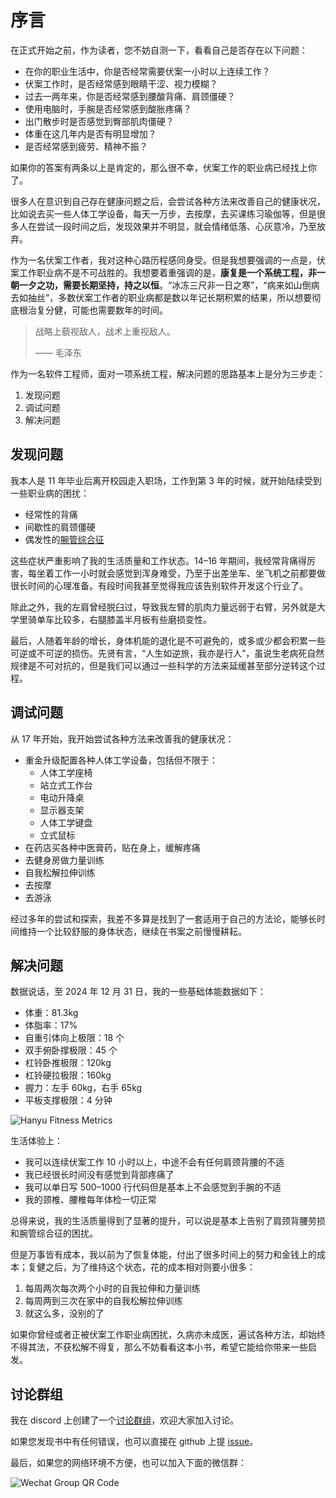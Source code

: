 # 序言

在正式开始之前，作为读者，您不妨自测一下，看看自己是否存在以下问题：

- 在你的职业生活中，你是否经常需要伏案一小时以上连续工作？
- 伏案工作时，是否经常感到眼睛干涩、视力模糊？
- 过去一两年来，你是否经常感到腰酸背痛、肩颈僵硬？
- 使用电脑时，手腕是否经常感到酸胀疼痛？
- 出门散步时是否感觉到臀部肌肉僵硬？
- 体重在这几年内是否有明显增加？
- 是否经常感到疲劳、精神不振？

如果你的答案有两条以上是肯定的，那么很不幸，伏案工作的职业病已经找上你了。

很多人在意识到自己存在健康问题之后，会尝试各种方法来改善自己的健康状况，比如说去买一些人体工学设备，每天一万步，去按摩，去买课练习瑜伽等，但是很多人在尝试一段时间之后，发现效果并不明显，就会情绪低落、心灰意冷，乃至放弃。

作为一名伏案工作者，我对这种心路历程感同身受。但是我想要强调的一点是，伏案工作职业病不是不可战胜的。我想要着重强调的是，**康复是一个系统工程，非一朝一夕之功，需要长期坚持，持之以恒**。“冰冻三尺非一日之寒”，“病来如山倒病去如抽丝”，多数伏案工作者的职业病都是数以年记长期积累的结果，所以想要彻底根治复分健，可能也需要数年的时间。

> 战略上藐视敌人，战术上重视敌人。
>
> —— 毛泽东

作为一名软件工程师，面对一项系统工程，解决问题的思路基本上是分为三步走：

1. 发现问题
2. 调试问题
3. 解决问题

## 发现问题

我本人是 11 年毕业后离开校园走入职场，工作到第 3 年的时候，就开始陆续受到一些职业病的困扰：

- 经常性的背痛
- 间歇性的肩颈僵硬
- 偶发性的[腕管综合征](https://www.mayoclinic.org/zh-hans/diseases-conditions/carpal-tunnel-syndrome/symptoms-causes/syc-20355603)

这些症状严重影响了我的生活质量和工作状态。14–16 年期间，我经常背痛得厉害，每坐着工作一小时就会感觉到浑身难受，乃至于出差坐车、坐飞机之前都要做很长时间的心理准备。有段时间我甚至觉得我应该告别软件开发这个行业了。

除此之外，我的左肩曾经脱臼过，导致我左臂的肌肉力量远弱于右臂，另外就是大学里骑单车比较多，右腿膝盖半月板有些磨损变性。

最后，人随着年龄的增长，身体机能的退化是不可避免的，或多或少都会积累一些可逆或不可逆的损伤。先贤有言，“人生如逆旅，我亦是行人”，虽说生老病死自然规律是不可对抗的，但是我们可以通过一些科学的方法来延缓甚至部分逆转这个过程。

## 调试问题

从 17 年开始，我开始尝试各种方法来改善我的健康状况：

- 重金升级配置各种人体工学设备，包括但不限于：
  - 人体工学座椅
  - 站立式工作台
  - 电动升降桌
  - 显示器支架
  - 人体工学键盘
  - 立式鼠标
- 在药店买各种中医膏药，贴在身上，缓解疼痛
- 去健身房做力量训练
- 自我松解拉伸训练
- 去按摩
- 去游泳

经过多年的尝试和探索，我差不多算是找到了一套适用于自己的方法论，能够长时间维持一个比较舒服的身体状态，继续在书案之前慢慢耕耘。

## 解决问题

数据说话，至 2024 年 12 月 31 日，我的一些基础体能数据如下：

- 体重：81.3kg
- 体脂率：17%
- 自重引体向上极限：18 个
- 双手俯卧撑极限：45 个
- 杠铃卧推极限：120kg
- 杠铃硬拉极限：160kg
- 握力：左手 60kg，右手 65kg
- 平板支撑极限：4 分钟

![Hanyu Fitness Metrics](/static/images/preface/hanyu-fitness-metrics-double-side.webp)

生活体验上：

- 我可以连续伏案工作 10 小时以上，中途不会有任何肩颈背腰的不适
- 我已经很长时间没有感觉到背部疼痛了
- 我可以单日写 500–1000 行代码但是基本上不会感觉到手腕的不适
- 我的颈椎、腰椎每年体检一切正常

总得来说，我的生活质量得到了显著的提升，可以说是基本上告别了肩颈背腰劳损和腕管综合征的困扰。

但是万事皆有成本，我以前为了恢复体能，付出了很多时间上的努力和金钱上的成本；复健之后，为了维持这个状态，花的成本相对则要小很多：

1. 每周两次每次两个小时的自我拉伸和力量训练
2. 每周两到三次在家中的自我松解拉伸训练
3. 就这么多，没别的了

如果你曾经或者正被伏案工作职业病困扰，久病亦未成医，遍试各种方法，却始终不得其法，不获松解不得复，那么不妨看看这本小书，希望它能给你带来一些启发。

## 讨论群组

我在 discord 上创建了一个[讨论群组](https://discord.gg/yUtbNAZ3pp)，欢迎大家加入讨论。

如果您发现书中有任何错误，也可以直接在 github 上提 [issue](https://github.com/debughealth/cn.debug.health/issues)。

最后，如果您的网络环境不方便，也可以加入下面的微信群：

![Wechat Group QR Code](/static/images/preface/wechat-group-qr-code.jpg)
